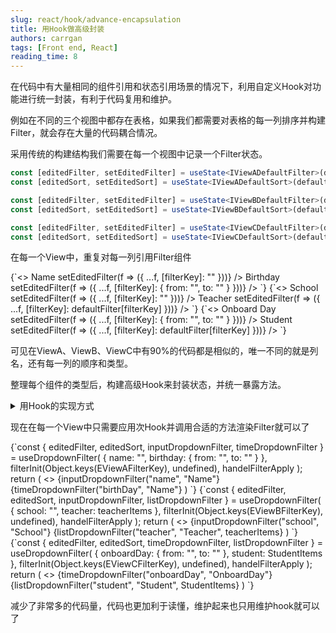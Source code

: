 ```yaml
---
slug: react/hook/advance-encapsulation
title: 用Hook做高级封装
authors: carrgan
tags: [Front end, React]
reading_time: 8
---
```


在代码中有大量相同的组件引用和状态引用场景的情况下，利用自定义Hook对功能进行统一封装，有利于代码复用和维护。

例如在不同的三个视图中都存在表格，如果我们都需要对表格的每一列排序并构建Filter，就会存在大量的代码耦合情况。

采用传统的构建结构我们需要在每一个视图中记录一个Filter状态。


<Tabs>
  <TabItem value="ViewA" label="View A" default>

``` typescript jsx
const [editedFilter, setEditedFilter] = useState<IViewADefaultFilter>(defaultFilter);
const [editedSort, setEditedSort] = useState<IViewADefaultSort>(defaultSort);
```

  </TabItem>
  <TabItem value="ViewB" label="View B">

``` typescript jsx
const [editedFilter, setEditedFilter] = useState<IViewBDefaultFilter>(defaultFilter);
const [editedSort, setEditedSort] = useState<IViewBDefaultSort>(defaultSort);
```

  </TabItem>
  <TabItem value="ViewC" label="View C">

``` typescript jsx
const [editedFilter, setEditedFilter] = useState<IViewCDefaultFilter>(defaultFilter);
const [editedSort, setEditedSort] = useState<IViewCDefaultSort>(defaultSort);
```

  </TabItem>
</Tabs>

在每一个View中，重复对每一列引用Filter组件

<Tabs>
  <TabItem value="ViewA" label="View A" default>
    <CodeBlock language="jsx" title="/src/view/viewA.jsx">
      {`<>
  Name
  <InputDropdownFilter
      value={editedFilter.name}
      onValueChange={handelFilterChange("name")}
      onSortChange={handelSortChange("name")}
      sortStatus={editedSort.columnsA}
      onApply={handelFilterApply}
      onClean={() => setEditedFilter(f => ({ ...f, [filterKey]: "" }))}
  />
  Birthday
  <TimeDropdownFilter
    dateString={editedFilter.birthday}
    onValueChange={handelFilterChange("birthday")}
    onSortChange={handelSortChange("birthday")}
    sortStatus={editedSort.birthday}
    onApply={handelFilterApply}
    onClean={() => setEditedFilter(f => ({ ...f, [filterKey]: { from: "", to: "" } }))}
  />
</>
`}
    </CodeBlock>
  </TabItem>
  <TabItem value="ViewB" label="View B">
    <CodeBlock language="jsx" title="/src/view/viewB.jsx">
      {`<>
  School
  <InputDropdownFilter
      value={editedFilter.school}
      onValueChange={handelFilterChange("school")}
      onSortChange={handelSortChange("school")}
      sortStatus={editedSort.school}
      onApply={handelFilterApply}
      onClean={() => setEditedFilter(f => ({ ...f, [filterKey]: "" }))}
  />
  Teacher
  <ListDropdownFilter
      selectedItem={editedFilter.teacher}
      item={item}
      onValueChange={handelFilterChange("teacher")}
      onSortChange={handelSortChange("teacher")}
      sortStatus={editedSort.teacher}
      onApply={handelFilterApply}
      onClean={() => setEditedFilter(f => ({ ...f, [filterKey]: defaultFilter[filterKey] }))}
  />
</>`}
    </CodeBlock>
  </TabItem>
  <TabItem value="ViewC" label="View C">
    <CodeBlock language="jsx" title="/src/view/viewC.jsx">
      {`<>
  Onboard Day
  <TimeDropdownFilter
    dateString={editedFilter.onboardDay}
    onValueChange={handelFilterChange("onboardDay")}
    onSortChange={handelSortChange("onboardDay")}
    sortStatus={editedSort.onboardDay}
    onApply={handelFilterApply}
    onClean={() => setEditedFilter(f => ({ ...f, [filterKey]: { from: "", to: "" } }))}
  />
  Student
  <ListDropdownFilter
      selectedItem={editedFilter.student}
      item={item}
      onValueChange={handelFilterChange("student")}
      onSortChange={handelSortChange("student")}
      sortStatus={editedSort.student}
      onApply={handelFilterApply}
      onClean={() => setEditedFilter(f => ({ ...f, [filterKey]: defaultFilter[filterKey] }))}
  />
</>`}
    </CodeBlock>
  </TabItem>
</Tabs>

可见在ViewA、ViewB、ViewC中有90%的代码都是相似的，唯一不同的就是列名，还有每一列的顺序和类型。

整理每个组件的类型后，构建高级Hook来封装状态，并统一暴露方法。

<details>
  <summary>用Hook的实现方式</summary>
  <div>

```typescript jsx title="src/component/helper.tsx"
export const useDropdownFilter = <
  IDefaultFilter extends { [key: string]: string | IDateString | IListBuilderItem[] },
  IDefaultSort extends { [key: string]: ISortStatus }
>(
  defaultFilter: IDefaultFilter,
  defaultSort: IDefaultSort,
  handelFilterApply: () => void
) => {
  const [editedFilter, setEditedFilter] = useState<IDefaultFilter>(defaultFilter);
  const [editedSort, setEditedSort] = useState<IDefaultSort>(defaultSort);
  const handelFilterChange =
    (name: keyof IDefaultFilter) => (value: string | IDateString | IListBuilderItem[]) => {
      setEditedFilter(f => ({ ...f, [name]: value }));
    };

  const handelSortChange = (name: keyof IDefaultSort) => (value: ISortStatus) => {
    setEditedSort(f => ({ ...f, [name]: value }));
  };

  const inputDropdownFilter = (
    filterKey: keyof IDefaultFilter,
    label: string,
    position?: "left" | "right" | undefined
  ) => (
    <>
      {label}
      <InputDropdownFilter
        position={position}
        value={editedFilter[filterKey] as string}
        onValueChange={handelFilterChange(filterKey)}
        onSortChange={handelSortChange(filterKey as keyof IDefaultSort)}
        sortStatus={editedSort[filterKey as keyof IDefaultSort]}
        onApply={handelFilterApply}
        onClean={() => setEditedFilter(f => ({ ...f, [filterKey]: "" }))}
      />
    </>
  );

  const timeDropdownFilter = (filterKey: keyof IDefaultFilter, label: string) => (
    <>
      {label}
      <TimeDropdownFilter
        dateString={editedFilter[filterKey] as IDateString}
        onValueChange={handelFilterChange(filterKey)}
        onSortChange={handelSortChange(filterKey as keyof IDefaultSort)}
        sortStatus={editedSort[filterKey as keyof IDefaultSort]}
        onApply={handelFilterApply}
        onClean={() => setEditedFilter(f => ({ ...f, [filterKey]: { from: "", to: "" } }))}
      />
    </>
  );

  const listDropdownFilter = (
    filterKey: keyof IDefaultFilter,
    label: string,
    item: IListBuilderItem[]
  ) => (
    <>
      {label}
      <ListDropdownFilter
        selectedItem={editedFilter[filterKey] as IListBuilderItem[]}
        item={item}
        onValueChange={handelFilterChange(filterKey)}
        onSortChange={handelSortChange(filterKey as keyof IDefaultSort)}
        sortStatus={editedSort[filterKey as keyof IDefaultSort]}
        onApply={handelFilterApply}
        onClean={() => setEditedFilter(f => ({ ...f, [filterKey]: defaultFilter[filterKey] }))}
      />
    </>
  );

  return {
    inputDropdownFilter,
    timeDropdownFilter,
    listDropdownFilter,
    editedFilter,
    editedSort
  };
};

```

  </div>
</details>



现在在每一个View中只需要应用次Hook并调用合适的方法渲染Filter就可以了



<Tabs>
  <TabItem value="ViewA" label="View A" default>
    <CodeBlock language="jsx" title="/src/view/viewA.jsx">
      {`const { editedFilter, editedSort, inputDropdownFilter, timeDropdownFilter } =
  useDropdownFilter(
    {
      name: "",
      birthday: { from: "", to: "" }
    },
    filterInit<ISorts>(Object.keys(EViewAFilterKey), undefined),
    handelFilterApply
);
return (
  <>
    {inputDropdownFilter("name", "Name"}
    {timeDropdownFilter("birthDay", "Name"}
  </>
)
`}
    </CodeBlock>
  </TabItem>
  <TabItem value="ViewB" label="View B">
    <CodeBlock language="jsx" title="/src/view/viewB.jsx">
      {`const { editedFilter, editedSort, inputDropdownFilter, listDropdownFilter } =
  useDropdownFilter(
    {
      school: "",
      teacher: teacherItems
    },
    filterInit<ISorts>(Object.keys(EViewBFilterKey), undefined),
    handelFilterApply
);
return (
  <>
    {inputDropdownFilter("school", "School"}
    {listDropdownFilter("teacher", "Teacher", teacherItems}
  </>
)
`}
    </CodeBlock>
  </TabItem>
  <TabItem value="ViewC" label="View C">
    <CodeBlock language="jsx" title="/src/view/viewC.jsx">
      {`const { editedFilter, editedSort, timeDropdownFilter, listDropdownFilter } =
  useDropdownFilter(
    {
      onboardDay: { from: "", to: "" },
      student: StudentItems
    },
    filterInit<ISorts>(Object.keys(EViewCFilterKey), undefined),
    handelFilterApply
);
return (
  <>
    {timeDropdownFilter("onboardDay", "OnboardDay"}
    {listDropdownFilter("student", "Student", StudentItems}
  </>
)
`}
    </CodeBlock>
  </TabItem>
</Tabs>

减少了非常多的代码量，代码也更加利于读懂，维护起来也只用维护hook就可以了
